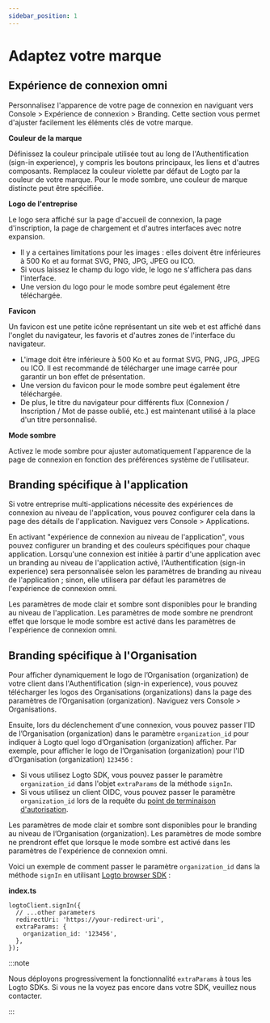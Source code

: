 ```yaml
---
sidebar_position: 1
---
```


# Adaptez votre marque

## Expérience de connexion omni

Personnalisez l'apparence de votre page de connexion en naviguant vers <CloudLink to="/sign-in-experience/branding">Console > Expérience de connexion > Branding</CloudLink>. Cette section vous permet d'ajuster facilement les éléments clés de votre marque.

**Couleur de la marque**

Définissez la couleur principale utilisée tout au long de l'Authentification (sign-in experience), y compris les boutons principaux, les liens et d'autres composants. Remplacez la couleur violette par défaut de Logto par la couleur de votre marque. Pour le mode sombre, une couleur de marque distincte peut être spécifiée.

**Logo de l'entreprise**

Le logo sera affiché sur la page d'accueil de connexion, la page d'inscription, la page de chargement et d'autres interfaces avec notre expansion.

- Il y a certaines limitations pour les images : elles doivent être inférieures à 500 Ko et au format SVG, PNG, JPG, JPEG ou ICO.
- Si vous laissez le champ du logo vide, le logo ne s'affichera pas dans l'interface.
- Une version du logo pour le mode sombre peut également être téléchargée.

**Favicon**

Un favicon est une petite icône représentant un site web et est affiché dans l'onglet du navigateur, les favoris et d'autres zones de l'interface du navigateur.

- L'image doit être inférieure à 500 Ko et au format SVG, PNG, JPG, JPEG ou ICO. Il est recommandé de télécharger une image carrée pour garantir un bon effet de présentation.
- Une version du favicon pour le mode sombre peut également être téléchargée.
- De plus, le titre du navigateur pour différents flux (Connexion / Inscription / Mot de passe oublié, etc.) est maintenant utilisé à la place d'un titre personnalisé.

**Mode sombre**

Activez le mode sombre pour ajuster automatiquement l'apparence de la page de connexion en fonction des préférences système de l'utilisateur.

## Branding spécifique à l'application

Si votre entreprise multi-applications nécessite des expériences de connexion au niveau de l'application, vous pouvez configurer cela dans la page des détails de l'application. Naviguez vers <CloudLink to="/applications">Console > Applications</CloudLink>.

En activant "expérience de connexion au niveau de l'application", vous pouvez configurer un branding et des couleurs spécifiques pour chaque application. Lorsqu'une connexion est initiée à partir d'une application avec un branding au niveau de l'application activé, l'Authentification (sign-in experience) sera personnalisée selon les paramètres de branding au niveau de l'application ; sinon, elle utilisera par défaut les paramètres de l'expérience de connexion omni.

Les paramètres de mode clair et sombre sont disponibles pour le branding au niveau de l'application. Les paramètres de mode sombre ne prendront effet que lorsque le mode sombre est activé dans les paramètres de l'expérience de connexion omni.

## Branding spécifique à l'Organisation

Pour afficher dynamiquement le logo de l’Organisation (organization) de votre client dans l'Authentification (sign-in experience), vous pouvez télécharger les logos des Organisations (organizations) dans la page des paramètres de l’Organisation (organization). Naviguez vers <CloudLink to="/organizations">Console > Organisations</CloudLink>.

Ensuite, lors du déclenchement d'une connexion, vous pouvez passer l'ID de l’Organisation (organization) dans le paramètre `organization_id` pour indiquer à Logto quel logo d’Organisation (organization) afficher. Par exemple, pour afficher le logo de l’Organisation (organization) pour l'ID d’Organisation (organization) `123456` :

- Si vous utilisez Logto SDK, vous pouvez passer le paramètre `organization_id` dans l'objet `extraParams` de la méthode `signIn`.
- Si vous utilisez un client OIDC, vous pouvez passer le paramètre `organization_id` lors de la requête du [point de terminaison d'autorisation](https://openid.net/specs/openid-connect-core-1_0.html#AuthorizationEndpoint).

Les paramètres de mode clair et sombre sont disponibles pour le branding au niveau de l’Organisation (organization). Les paramètres de mode sombre ne prendront effet que lorsque le mode sombre est activé dans les paramètres de l'expérience de connexion omni.

Voici un exemple de comment passer le paramètre `organization_id` dans la méthode `signIn` en utilisant [Logto browser SDK](/quick-starts/vanilla-js/#implement-sign-in-and-sign-out) :

**index.ts**

```tsx
logtoClient.signIn({
  // ...other parameters
  redirectUri: 'https://your-redirect-uri',
  extraParams: {
    organization_id: '123456',
  },
});
```

:::note

Nous déployons progressivement la fonctionnalité `extraParams` à tous les Logto SDKs. Si vous ne la voyez pas encore dans votre SDK, veuillez nous contacter.

:::
